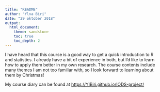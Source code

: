 ```yaml
---
title: "README"
author: "Ylva Biri"
date: "29 oktober 2018"
output:
  html_document:
    theme: sandstone
    toc: true
    toc_depth: 2
---
```

I have heard that this course is a good way to get a quick introduction to R and statistics. I already have a bit of experience in both, but I'd like to learn how to apply them better in my own research. The course contents include many themes I am not too familiar with, so I look forward to learning about them by Christmas! 

My course diary can be found at [https://YIBiri.github.io/IODS-project/](https://YIBiri.github.io/IODS-project/)